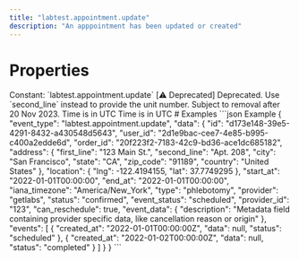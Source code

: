 ```yaml
---
title: "labtest.appointment.update"
description: "An apppointment has been updated or created"
---
```

# Properties
<ResponseField name="event_type" type="const string" required="true">
Constant: `labtest.appointment.update`
</ResponseField>
<ResponseField name="data" type="ClientFacingAppointment" required="true">
<Expandable title="ClientFacingAppointment" defaultOpen="true">
<ResponseField name="id" type="string" required="true">
</ResponseField>
<ResponseField name="user_id" type="string" required="true">
</ResponseField>
<ResponseField name="order_id" type="string" required="true">
</ResponseField>
<ResponseField name="address" type="USAddress" required="true">
<Expandable title="USAddress" defaultOpen="true">
<ResponseField name="first_line" type="string" required="true">
</ResponseField>
<ResponseField name="second_line" type="string | null">
</ResponseField>
<ResponseField name="city" type="string" required="true">
</ResponseField>
<ResponseField name="state" type="string" required="true">
</ResponseField>
<ResponseField name="zip_code" type="string" required="true">
</ResponseField>
<ResponseField name="unit" type="string | null">
[⚠️ Deprecated] Deprecated. Use `second_line` instead to provide the unit number. Subject to removal after 20 Nov 2023.
</ResponseField>
</Expandable>
</ResponseField>
<ResponseField name="location" type="LngLat" required="true">
<Expandable title="LngLat" defaultOpen="true">
<ResponseField name="lng" type="number" required="true">
</ResponseField>
<ResponseField name="lat" type="number" required="true">
</ResponseField>
</Expandable>
</ResponseField>
<ResponseField name="start_at" type="string | null">
Time is in UTC
</ResponseField>
<ResponseField name="end_at" type="string | null">
Time is in UTC
</ResponseField>
<ResponseField name="iana_timezone" type="string | null">
</ResponseField>
<ResponseField name="type" type="AppointmentType" required="true">
<Expandable title="AppointmentType" defaultOpen="true">
</Expandable>
</ResponseField>
<ResponseField name="provider" type="AppointmentProvider" required="true">
<Expandable title="AppointmentProvider" defaultOpen="true">
</Expandable>
</ResponseField>
<ResponseField name="status" type="AppointmentStatus" required="true">
<Expandable title="AppointmentStatus" defaultOpen="true">
</Expandable>
</ResponseField>
<ResponseField name="provider_id" type="string" required="true">
</ResponseField>
<ResponseField name="can_reschedule" type="boolean" required="true">
</ResponseField>
<ResponseField name="event_status" type="AppointmentEventStatus" required="true">
<Expandable title="AppointmentEventStatus" defaultOpen="true">
</Expandable>
</ResponseField>
<ResponseField name="event_data" type="object | null">
</ResponseField>
<ResponseField name="events" type="ClientFacingAppointmentEvent[]" required="true">
<Expandable title="Item Schema: ClientFacingAppointmentEvent" defaultOpen="true">
<ResponseField name="created_at" type="string" required="true">
</ResponseField>
<ResponseField name="status" type="AppointmentEventStatus" required="true">
<Expandable title="AppointmentEventStatus" defaultOpen="true">
</Expandable>
</ResponseField>
<ResponseField name="data" type="object | null">
</ResponseField>
</Expandable>
</ResponseField>
</Expandable>
</ResponseField>
# Examples
<CodeGroup>
```json Example
{
  "event_type": "labtest.appointment.update",
  "data": {
    "id": "d173e148-39e5-4291-8432-a430548d5643",
    "user_id": "2d1e9bac-cee7-4e85-b995-c400a2edde6d",
    "order_id": "20f223f2-7183-42c9-bd36-ace1dc685182",
    "address": {
      "first_line": "123 Main St.",
      "second_line": "Apt. 208",
      "city": "San Francisco",
      "state": "CA",
      "zip_code": "91189",
      "country": "United States"
    },
    "location": {
      "lng": -122.4194155,
      "lat": 37.7749295
    },
    "start_at": "2022-01-01T00:00:00",
    "end_at": "2022-01-01T00:00:00",
    "iana_timezone": "America/New_York",
    "type": "phlebotomy",
    "provider": "getlabs",
    "status": "confirmed",
    "event_status": "scheduled",
    "provider_id": "123",
    "can_reschedule": true,
    "event_data": {
      "description": "Metadata field containing provider specific data, like cancellation reason or origin"
    },
    "events": [
      {
        "created_at": "2022-01-01T00:00:00Z",
        "data": null,
        "status": "scheduled"
      },
      {
        "created_at": "2022-01-02T00:00:00Z",
        "data": null,
        "status": "completed"
      }
    ]
  }
}
```
</CodeGroup>
